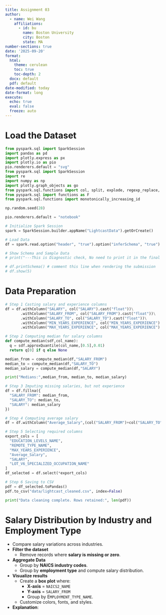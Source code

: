 ```yaml
---
title: Assignment 03
author:
  - name: Wei Wang
    affiliations:
      - id: bu
        name: Boston University
        city: Boston
        state: MA
number-sections: true
date: '2025-09-20'
format:
  html:
    theme: cerulean
    toc: true
    toc-depth: 2
  docx: default
  pdf: default
date-modified: today
date-format: long
execute:
  echo: true
  eval: false
  freeze: auto
---
```


# Load the Dataset

```python
from pyspark.sql import SparkSession
import pandas as pd
import plotly.express as px
import plotly.io as pio
pio.renderers.default = "svg"
from pyspark.sql import SparkSession
import re
import numpy as np
import plotly.graph_objects as go
from pyspark.sql.functions import col, split, explode, regexp_replace, transform, when
from pyspark.sql import functions as F
from pyspark.sql.functions import monotonically_increasing_id

np.random.seed(28)

pio.renderers.default = "notebook"

# Initialize Spark Session
spark = SparkSession.builder.appName("LightcastData").getOrCreate()

# Load Data
df = spark.read.option("header", "true").option("inferSchema", "true").option("multiLine","true").option("escape", "\"").csv("data/lightcast_job_postings.csv")

# Show Schema and Sample Data
# print("---This is Diagnostic check, No need to print it in the final doc---")

# df.printSchema() # comment this line when rendering the submission
# df.show(5)

```

# Data Preparation
```python
# Step 1 Casting salary and experience columns
df = df.withColumn("SALARY", col("SALARY").cast("float"))\
       .withColumn("SALARY_FROM", col("SALARY_FROM").cast("float"))\
       .withColumn("SALARY_TO", col("SALARY_TO").cast("float"))\
       .withColumn("MIN_YEARS_EXPERIENCE", col("MIN_YEARS_EXPERIENCE").cast("float"))\
       .withColumn("MAX_YEARS_EXPERIENCE", col("MAX_YEARS_EXPERIENCE").cast("float"))

# Step 2 Computing median for salary columns
def compute_median(sdf,col_name):
  q = sdf.approxQuantile(col_name,[0.5],0.01)
  return q[0] if q else None

median_from = compute_median(df,"SALARY_FROM")
median_to = compute_median(df,"SALARY_TO")
median_salary = compute_median(df,"SALARY")

print("Medians:",median_from, median_to, median_salary)

# Step 3 Imputing missing salaries, but not experience
df = df.fillna({
  "SALARY_FROM": median_from,
  "SALARY_TO": median_to,
  "SALARY": median_salary
})

# Step 4 Computing average salary
df = df.withColumn("Average_Salary",(col("SALARY_FROM")+col("SALARY_TO"))/2)

# Step 5 Selecting required columns
export_cols = [
  "EDUCATION_LEVELS_NAME",
  "REMOTE_TYPE_NAME",
  "MAX_YEARS_EXPERIENCE",
  "Average_Salary",
  "SALARY",
  "LOT_V6_SPECIALIZED_OCCUPATION_NAME"
]
df_selected = df.select(*export_cols)

# Step 6 Saving to CSV
pdf = df_selected.toPandas()
pdf.to_csv("data/lightcast_cleaned.csv", index=False)

print("Data cleaning complete. Rows retained:", len(pdf))
```


# Salary Distribution by Industry and Employment Type
- Compare salary variations across industries.
- **Filter the dataset**
  - Remove records where **salary is missing or zero**.
- **Aggregate Data**
  - Group by **NAICS industry codes**.
  - Group by **employment type** and compute salary distribution.
- **Visualize results**
  - Create a **box plot** where:
    - **X-axis** = `NAICS2_NAME`
    - **Y-axis** = `SALARY_FROM`
    - Group by E`MPLOYMENT_TYPE_NAME`.
  - Customize colors, fonts, and styles.
- **Explanation**: 

```python

```